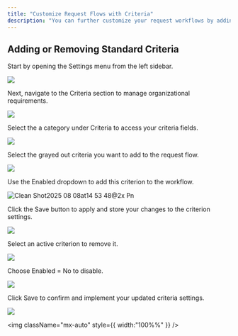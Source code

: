 ```yaml
---
title: "Customize Request Flows with Criteria"
description: "You can further customize your request workflows by adding or removing criteria to ensure you collect all necessary procurement information."
---
```


## Adding or Removing Standard Criteria

Start by opening the Settings menu from the left sidebar.

![](/1)

Next, navigate to the Criteria section to manage organizational requirements.

![](/2)

Select the a category under Criteria to access your criteria fields. 

![](/3)

Select the grayed out criteria you want to add to the request flow.

![](/4)

Use the Enabled dropdown to add this criterion to the workflow.

![Clean Shot2025 08 08at14 53 48@2x Pn](/images/CleanShot2025-08-08at14.53.48@2x.png)

Click the Save button to apply and store your changes to the criterion settings.

![](/6)

Select an active criterion to remove it.

![](/7)

Choose Enabled = No to disable. 

![](/8)

Click Save to confirm and implement your updated criteria settings.

![](/9)

<img
  className="mx-auto"
  style={{ width:"100%%" }}
/>

### 